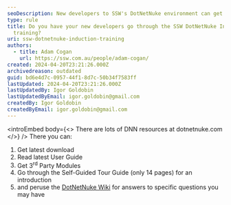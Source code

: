 ```yaml
---
seoDescription: New developers to SSW's DotNetNuke environment can get started with a comprehensive induction training program, providing access to various resources and tools.
type: rule
title: Do you have your new developers go through the SSW DotNetNuke Induction
  training?
uri: ssw-dotnetnuke-induction-training
authors:
  - title: Adam Cogan
    url: https://ssw.com.au/people/adam-cogan/
created: 2024-04-20T23:21:26.000Z
archivedreason: outdated
guid: bd6e4d7c-0957-44f1-8d7c-50b34f7583ff
lastUpdated: 2024-04-20T23:21:26.000Z
lastUpdatedBy: Igor Goldobin
lastUpdatedByEmail: igor.goldobin@gmail.com
createdBy: Igor Goldobin
createdByEmail: igor.goldobin@gmail.com
---
```


<introEmbed
  body={<>
There are lots of DNN resources at dotnetnuke.com
  </>}
/>
There you can:

1. Get latest download
2. Read latest User Guide
3. Get 3<sup>rd</sup> Party Modules
4. Go through the Self-Guided Tour Guide (only 14 pages) for an introduction
5. and peruse the [DotNetNuke Wiki](https://www.dnnsoftware.com/wiki) for answers to specific questions you may have
